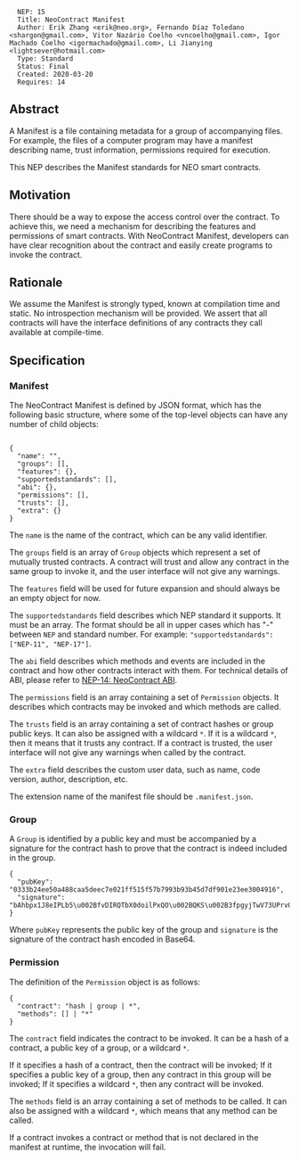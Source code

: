 <pre>
  NEP: 15
  Title: NeoContract Manifest
  Author: Erik Zhang <erik@neo.org>, Fernando Díaz Toledano <shargon@gmail.com>, Vitor Nazário Coelho <vncoelho@gmail.com>, Igor Machado Coelho <igormachado@gmail.com>, Li Jianying <lightsever@hotmail.com> 
  Type: Standard
  Status: Final
  Created: 2020-03-20
  Requires: 14
</pre>

==Abstract==

A Manifest is a file containing metadata for a group of accompanying files. For example, the files of a computer program may have a manifest describing name, trust information, permissions required for execution. 

This NEP describes the Manifest standards for NEO smart contracts.

==Motivation==

There should be a way to expose the access control over the contract. To achieve this, we need a mechanism for describing the features and permissions of smart contracts. With NeoContract Manifest, developers can have clear recognition about the contract and easily create programs to invoke the contract.

==Rationale==

We assume the Manifest is strongly typed, known at compilation time and static. No introspection mechanism will be provided. We assert that all contracts will have the interface definitions of any contracts they call available at compile-time.

==Specification==

===Manifest===

The NeoContract Manifest is defined by JSON format, which has the following basic structure, where some of the top-level objects can have any number of child objects:

<pre>

{
  "name": "",
  "groups": [],
  "features": {},
  "supportedstandards": [],
  "abi": {},
  "permissions": [],
  "trusts": [], 
  "extra": {}
}

</pre>

The <code>name</code> is the name of the contract, which can be any valid identifier.

The <code>groups</code> field is an array of <code>Group</code> objects which represent a set of mutually trusted contracts. A contract will trust and allow any contract in the same group to invoke it, and the user interface will not give any warnings.

The <code>features</code> field will be used for future expansion and should always be an empty object for now.

The <code>supportedstandards</code> field describes which NEP standard it supports. It must be an array. The format should be all in upper cases which has "-" between <code>NEP</code> and standard number. For example: <code>"supportedstandards": ["NEP-11", "NEP-17"]</code>.

The <code>abi</code> field describes which methods and events are included in the contract and how other contracts interact with them. For technical details of ABI, please refer to [https://github.com/neo-project/proposals/pull/119 NEP-14: NeoContract ABI].

The <code>permissions</code> field is an array containing a set of <code>Permission</code> objects. It describes which contracts may be invoked and which methods are called.

The <code>trusts</code> field is an array containing a set of contract hashes or group public keys. It can also be assigned with a wildcard <code>*</code>. If it is a wildcard <code>*</code>, then it means that it trusts any contract. If a contract is trusted, the user interface will not give any warnings when called by the contract.

The <code>extra</code> field describes the custom user data, such as name, code version, author, description, etc.

The extension name of the manifest file should be <code>.manifest.json</code>.

===Group===

A <code>Group</code> is identified by a public key and must be accompanied by a signature for the contract hash to prove that the contract is indeed included in the group.

<pre>
{
  "pubKey": "0333b24ee50a488caa5deec7e021ff515f57b7993b93b45d7df901e23ee3004916",
  "signature": "bAhbpx1J8eIPLb5\u002BfvDIRQTbX0doilPxQO\u002BQKS\u002B3fpgyjTwV73UPrv0qsb6I3ZuQjfCA7xoePl5rU508B7k\u002B7w=="
}
</pre>

Where <code>pubKey</code> represents the public key of the group and <code>signature</code> is the signature of the contract hash encoded in Base64.

===Permission===

The definition of the <code>Permission</code> object is as follows:

<pre>
{
  "contract": "hash | group | *",
  "methods": [] | "*"
}
</pre>

The <code>contract</code> field indicates the contract to be invoked. It can be a hash of a contract, a public key of a group, or a wildcard <code>*</code>.

If it specifies a hash of a contract, then the contract will be invoked; If it specifies a public key of a group, then any contract in this group will be invoked; If it specifies a wildcard <code>*</code>, then any contract will be invoked.

The <code>methods</code> field is an array containing a set of methods to be called. It can also be assigned with a wildcard <code>*</code>, which means that any method can be called.

If a contract invokes a contract or method that is not declared in the manifest at runtime, the invocation will fail.
